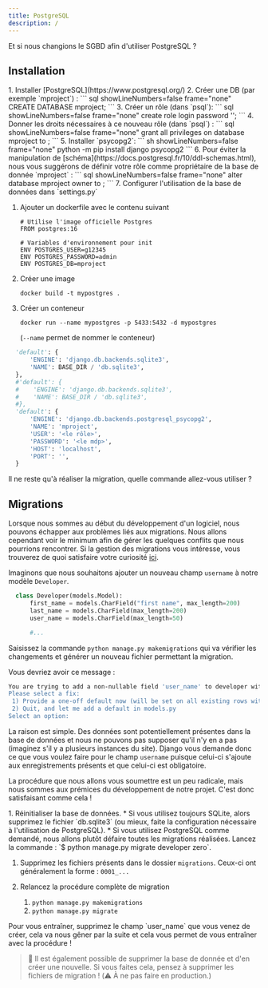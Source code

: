 ```yaml
---
title: PostgreSQL
description: /
---
```


Et si nous changions le SGBD afin d'utiliser PostgreSQL ? 

## Installation

<Steps>
1. Installer [PostgreSQL](https://www.postgresql.org/)
2. Créer une DB (par exemple `mproject`) : 
   ``` sql showLineNumbers=false frame="none" 
   CREATE DATABASE mproject;
   ```
3. Créer un rôle (dans `psql`): 
   ``` sql showLineNumbers=false frame="none" 
   create role <le rôle> login password '<le mdp>';
   ```
4. Donner les droits nécessaires à ce nouveau rôle (dans `psql`) : 
   ``` sql showLineNumbers=false frame="none"
   grant all privileges on database mproject to <le rôle>;
   ```
5. Installer `psycopg2`:
   ``` sh showLineNumbers=false frame="none"
   python -m pip install django psycopg2
   ```
6. Pour éviter la manipulation de [schéma](https://docs.postgresql.fr/10/ddl-schemas.html), nous vous suggérons de définir votre rôle comme propriétaire de la base de donnée `mproject` :
   ``` sql showLineNumbers=false frame="none"
   alter database mproject owner to <role>;
   ```
7. Configurer l'utilisation de la base de données dans `settings.py`
</Steps>

<Card icon="seti:docker" title="Avec Docker">

<Steps>

1. Ajouter un dockerfile avec le contenu suivant
   ``` text showLineNumbers=false title=Dockerfile
   # Utilise l'image officielle Postgres
   FROM postgres:16
   
   # Variables d'environnement pour init
   ENV POSTGRES_USER=g12345
   ENV POSTGRES_PASSWORD=admin
   ENV POSTGRES_DB=mproject
   ```
1. Créer une image

   ``` text showLineNumbers=false frame=none
   docker build -t mypostgres .
   ```

1. Créer un conteneur

   ``` text showLineNumbers=false frame=none
   docker run --name mypostgres -p 5433:5432 -d mypostgres
   ```
   (`--name` permet de nommer le conteneur)
</Steps>

</Card>

``` python showLineNumbers=false title=mproject/settings.py del={1-4} ins={5-16}
  'default': {
      'ENGINE': 'django.db.backends.sqlite3',
      'NAME': BASE_DIR / 'db.sqlite3',
  },
  #'default': {
  #    'ENGINE': 'django.db.backends.sqlite3',
  #    'NAME': BASE_DIR / 'db.sqlite3',
  #},
  'default': {
      'ENGINE': 'django.db.backends.postgresql_psycopg2',
      'NAME': 'mproject',
      'USER': '<le rôle>',
      'PASSWORD': '<le mdp>',
      'HOST': 'localhost',
      'PORT': '',
  }
```

<Aside title="Migration" icon="seti:db">
Il ne reste qu'à réaliser la migration, quelle commande allez-vous utiliser  ?
</Aside>

## Migrations

Lorsque nous sommes au début du développement d'un logiciel, nous pouvons échapper aux problèmes liés aux migrations. Nous allons cependant voir le minimum afin de gérer les quelques conflits que nous pourrions rencontrer. Si la gestion des migrations vous intéresse, vous trouverez de quoi satisfaire votre curiosité [ici](https://docs.djangoproject.com/fr/4.1/topics/migrations/).

Imaginons que nous souhaitons ajouter un nouveau champ `username` à notre modèle `Developer`.

```python showLineNumbers=false title=developer/models.py ins={4}
  class Developer(models.Model):
      first_name = models.CharField("first name", max_length=200)
      last_name = models.CharField(max_length=200)
      user_name = models.CharField(max_length=50)

      #...
```

Saisissez la commande `python manage.py makemigrations` qui va vérifier les changements et générer un nouveau fichier permettant la migration.

Vous devriez avoir ce message : 

``` sh showLineNumbers=false frame="none"
You are trying to add a non-nullable field 'user_name' to developer without a default; we can't do that (the database needs something to populate existing rows).
Please select a fix:
 1) Provide a one-off default now (will be set on all existing rows with a null value for this column)
 2) Quit, and let me add a default in models.py
Select an option: 
```

La raison est simple. Des données sont potentiellement présentes dans la base de données et nous ne pouvons pas supposer qu'il n'y en a pas (imaginez s'il y a plusieurs instances du site). Django vous demande donc ce que vous voulez faire pour le champ `username` puisque celui-ci s'ajoute aux enregistrements présents et que celui-ci est obligatoire.

La procédure que nous allons vous soumettre est un peu radicale, mais nous sommes aux prémices du développement de notre projet. C'est donc satisfaisant comme cela !

<Steps>
1. Réinitialiser la base de données.
   * Si vous utilisez toujours SQLite, alors supprimez le fichier `db.sqlite3` (ou mieux, faite la configuration nécessaire à l'utilisation de PostgreSQL).
   * Si vous utilisez PostgreSQL comme demandé, nous allons plutôt défaire toutes les migrations réalisées. Lancez la commande : `$ python manage.py migrate developer zero`.

1. Supprimez les fichiers présents dans le dossier `migrations`. Ceux-ci ont généralement la forme : `0001_...`

1. Relancez la procédure complète de migration
   1. `python manage.py makemigrations`
   1. `python manage.py migrate`

</Steps>

<Aside title="Exercice" icon="pencil">
Pour vous entraîner, supprimez le champ `user_name` que vous venez de créer, cela va nous gêner par la suite et cela vous permet de vous entraîner avec la procédure !
</Aside>

> 📃 Il est également possible de supprimer la base de donnée et d'en créer une nouvelle. Si vous faites cela, pensez à supprimer les fichiers de migration ! (⚠️ À ne pas faire en production.)
